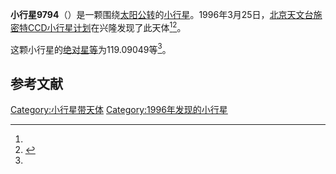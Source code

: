 {{Infobox planet
| bgcolour = #FFFFC0
| name = 9794
| symbol = 
| image = 
| caption = 
| discovery = yes
| discovery_ref = 
| discoverer = [[北京天文台施密特CCD小行星计划|北京天文台施密特CCD小行星计划]]
| discovery_site = [[兴隆|兴隆]] 
| discovered = 1996年3月25日
| designations = yes
| mp_name = 
| named_after = 
| alt_names = 1996 FO5/ 1978 EH3 / 1978 GJ1
| mp_category = [[主带小行星|主带小行星]]
| orbit_ref = <ref name="a">[http://ssd.jpl.nasa.gov/sbdb.cgi?sstr=9794 9794] {{Wayback|url=http://ssd.jpl.nasa.gov/sbdb.cgi?sstr=9794 |date=20210717080214 }}，小行星數據庫瀏覽器（JPL Small-Body Database Browser）－[[美国国家航空航天局|美国国家航空航天局]]喷气推进实验室</ref>
| epoch = 2456400.5 (2013年4月18日更新)
| aphelion = {{convert|2.7027004|AU|km|3|abbr=on|lk=out}}
| perihelion = {{convert|2.0283476|AU|km|3|abbr=on}}
| semimajor = {{convert|2.3655240|AU|km|3|abbr=on}}
| eccentricity = 0.1425377
| period = 1328.891342 [[日|日]]<br />3.64[[儒略年|儒略年]]
| avg_speed = 
| inclination = 8.90697
| asc_node = 20.45752
| mean_anomaly = 
| arg_peri = 119.09049
| satellites = 
| physical_characteristics = yes
| dimensions = 
| mass = 
| density = 
| surface_grav = 
| escape_velocity = 
| sidereal_day = 
| axial_tilt = 
| pole_ecliptic_lat = 
| pole_ecliptic_lon = 
| albedo = 
| temperatures= 
| temp_name1 = 
| mean_temp_1 = 
| max_temp_1 = 
| temp_name2 = 
| max_temp_2 = 
| spectral_type = 
| abs_magnitude = 119.09049
}}

'''小行星9794'''（{{lang-en|9794}}）是一颗围绕[[太阳|太阳]][[公转|公转]]的[[小行星|小行星]]。1996年3月25日，[[北京天文台施密特CCD小行星计划|北京天文台施密特CCD小行星计划]]在兴隆发现了此天体<ref name="a" /><ref>{{cite news|title=小行星列表|url=http://cfa-www.harvard.edu/iau/lists/NumberedMPs.txt|accessdate=2013-07-08|newspaper=哈佛大学|archive-date=2008-05-17|archive-url=https://web.archive.org/web/20080517010638/http://cfa-www.harvard.edu/iau/lists/NumberedMPs.txt|dead-url=no}}</ref>。

这颗小行星的[[绝对星等|绝对星等]]为119.09049等<ref name="a" />。

==参考文献==
{{reflist}}
{{Minor Planet Number|[[小行星9793|小行星9793]]|[[小行星9795|小行星9795]]}}

{{小天体}}

[[Category:小行星带天体|Category:小行星带天体]]
[[Category:1996年发现的小行星|Category:1996年发现的小行星]]

{{asteroid-stub}}